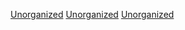 {{containercat}} 

[[Category:美國非建制地區|Unorganized]]
[[Category:美國各州聚居地|Unorganized]]
[[Category:美国人口调查局地理|Unorganized]]